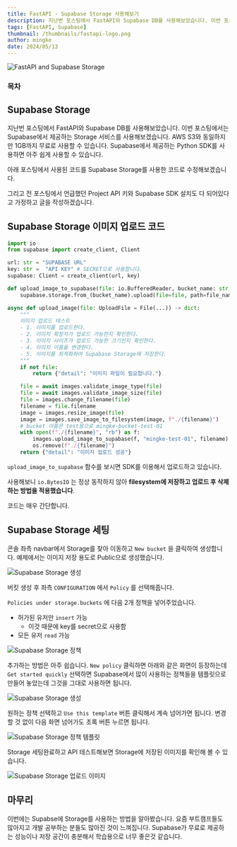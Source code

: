 ```yaml
---
title: FastAPI - Supabase Storage 사용해보기
description: 지난번 포스팅에서 FastAPI와 Supabase DB를 사용해보았습니다. 이번 포스팅에서는 Supabase에서 제공하는 Storage 서비스를 사용해보겠습니다. AWS S3와 동일하지만 1GB까지 무료로 사용할 수 있습니다.  Supabase에서 제공하는 Python SDK를 사용하면 아주 쉽게 사용할 수 있습니다.
tags: [FastAPI, Supabase]
thumbnail: /thumbnails/fastapi-logo.png
author: mingke
date: 2024/05/13
---
```


<Image src="/thumbnails/fastapi-logo.png" alt="FastAPI and Supabase Storage" />

### 목차

## Supabase Storage

지난번 포스팅에서 FastAPI와 Supabase DB를 사용해보았습니다. 이번 포스팅에서는 Supabase에서 제공하는 Storage 서비스를 사용해보겠습니다. AWS S3와 동일하지만 1GB까지 무료로 사용할 수 있습니다. Supabase에서 제공하는 Python SDK를 사용하면 아주 쉽게 사용할 수 있습니다.

아래 포스팅에서 사용된 코드를 Supabase Storage를 사용한 코드로 수정해보겠습니다.

<Link url="https://chaechae.life/blog/fastapi-image-upload-s3" />

그리고 전 포스팅에서 언급했던 Project API 키와 Supabase SDK 설치도 다 되어있다고 가정하고 글을 작성하겠습니다.

<Link url="https://chaechae.life/blog/fastapi-supabase-db" />

## Supabase Storage 이미지 업로드 코드

```python
import io
from supabase import create_client, Client

url: str = "SUPABASE URL"
key: str =  "API KEY" # SECRET으로 사용합니다.
supabase: Client = create_client(url, key)

def upload_image_to_supabase(file: io.BufferedReader, bucket_name: str, file_name:str) -> None:
    supabase.storage.from_(bucket_name).upload(file=file, path=file_name, file_options={"content-type": "image/jpeg"})

async def upload_image(file: UploadFile = File(...)) -> dict:
    """
    이미지 업로드 테스트
    - 1. 이미지를 업로드한다.
    - 2. 이미지 확장자가 업로드 가능한지 확인한다.
    - 3. 이미지 사이즈가 업로드 가능한 크기인지 확인한다.
    - 4. 이미지 이름을 변경한다.
    - 5. 이미지를 최적화하여 Supabase Storage에 저장한다.
    """
    if not file:
        return {"detail": "이미지 파일이 필요합니다."}

    file = await images.validate_image_type(file)
    file = await images.validate_image_size(file)
    file = images.change_filename(file)
    filename = file.filename
    image = images.resize_image(file)
    image = images.save_image_to_filesystem(image, f"./{filename}")
    # bucket 이름은 test용으로 mingke-bucket-test-01
    with open(f"./{filename}", "rb") as f:
        images.upload_image_to_supabase(f, "mingke-test-01", filename)
        os.remove(f"./{filename}")
    return {"detail": "이미지 업로드 성공"}

```

`upload_image_to_supabase` 함수를 보시면 SDK를 이용해서 업로드하고 있습니다.

사용해보니 `io.BytesIO` 는 정상 동작하지 않아 **filesystem에 저장하고 업로드 후 삭제하는 방법을 적용했습니다**.

코드는 매우 간단합니다.

## Supabase Storage 세팅

콘솔 좌측 navbar에서 Storage를 찾아 이동하고 `New bucket` 을 클릭하여 생성합니다. 예제에서는 이미지 저장 용도로 Public으로 생성했습니다.

<Image src="/fastapi-supabase-storage/01.png" alt="Supabase Storage 생성" />

버킷 생성 후 좌측 `CONFIGURATION` 에서 `Policy` 를 선택해줍니다.

`Policies under storage.buckets` 에 다음 2개 정책을 넣어주었습니다.

- 허가된 유저만 `insert` 가능
  - 이것 때문에 key를 secret으로 사용함
- 모든 유저 `read` 가능

<Image src="/fastapi-supabase-storage/02.png" alt="Supabase Storage 정책" />

추가하는 방법은 아주 쉽습니다. `New policy` 클릭하면 아래와 같은 화면이 등장하는데 `Get started quickly` 선택하면 Supabase에서 많이 사용하는 정책들을 템플릿으로 만들어 놓았는데 그것을 그대로 사용하면 됩니다.

<Image src="/fastapi-supabase-storage/03.png" alt="Supabase Storage 생성" />

원하는 정책 선택하고 `Use this template` 버튼 클릭해서 계속 넘어가면 됩니다. 변경할 것 없이 다음 화면 넘어가도 초록 버튼 누르면 됩니다.

<Image src="/fastapi-supabase-storage/04.png" alt="Supabase Storage 정책 템플릿" />

Storage 세팅완료하고 API 테스트해보면 Storage에 저장된 이미지를 확인해 볼 수 있습니다.

<Image src="/fastapi-supabase-storage/05.png" alt="Supabase Storage 업로드 이미지" />

## 마무리

이번에는 Supabse에 Storage를 사용하는 방법을 알아봤습니다. 요즘 부트캠프들도 많아지고 개발 공부하는 분들도 많아진 것이 느껴집니다. Supabase가 무료로 제공하는 성능이나 저장 공간이 충분해서 학습용으로 너무 좋은것 같습니다.

<Link url="https://chaechae.life/blog/python-threadpoolexecutor" />
